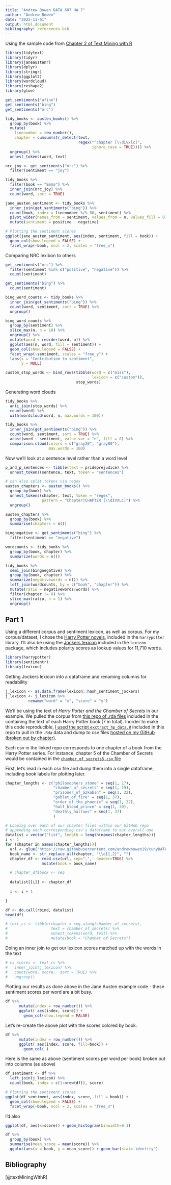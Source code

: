 ```yaml
---
title: "Andrew Bowen DATA 607 HW 7"
author: "Andrew Bowen"
date: "2022-11-01"
output: html_document
bibliography: references.bib
---
```


Using the sample code from [Chapter 2 of Text Mining with R](https://www.tidytextmining.com/sentiment.html)
```r
library(tidytext)
library(tidyr)
library(janeaustenr)
library(dplyr)
library(stringr)
library(ggplot2)
library(wordcloud)
library(reshape2)
library(glue)
```

```r
get_sentiments("afinn")
get_sentiments("bing")
get_sentiments("nrc")
```


```r
tidy_books <- austen_books() %>%
  group_by(book) %>%
  mutate(
    linenumber = row_number(),
    chapter = cumsum(str_detect(text, 
                                regex("^chapter [\\divxlc]", 
                                      ignore_case = TRUE)))) %>%
  ungroup() %>%
  unnest_tokens(word, text)

```

```r
nrc_joy <- get_sentiments("nrc") %>% 
  filter(sentiment == "joy")

tidy_books %>%
  filter(book == "Emma") %>%
  inner_join(nrc_joy) %>%
  count(word, sort = TRUE)
```

```r
jane_austen_sentiment <- tidy_books %>%
  inner_join(get_sentiments("bing")) %>%
  count(book, index = linenumber %/% 80, sentiment) %>%
  pivot_wider(names_from = sentiment, values_from = n, values_fill = 0) %>% 
  mutate(sentiment = positive - negative)

# Plotting the sentiment scores
ggplot(jane_austen_sentiment, aes(index, sentiment, fill = book)) +
  geom_col(show.legend = FALSE) +
  facet_wrap(~book, ncol = 2, scales = "free_x")
```
Comparing NRC lexibon to others
```r
get_sentiments("nrc") %>% 
  filter(sentiment %in% c("positive", "negative")) %>% 
  count(sentiment)

get_sentiments("bing") %>% 
  count(sentiment)

bing_word_counts <- tidy_books %>%
  inner_join(get_sentiments("bing")) %>%
  count(word, sentiment, sort = TRUE) %>%
  ungroup()

bing_word_counts %>%
  group_by(sentiment) %>%
  slice_max(n, n = 10) %>% 
  ungroup() %>%
  mutate(word = reorder(word, n)) %>%
  ggplot(aes(n, word, fill = sentiment)) +
  geom_col(show.legend = FALSE) +
  facet_wrap(~sentiment, scales = "free_y") +
  labs(x = "Contribution to sentiment",
       y = NULL)
```


```r
custom_stop_words <- bind_rows(tibble(word = c("miss"),  
                                      lexicon = c("custom")), 
                               stop_words)
```

Generating word clouds
```r
tidy_books %>%
  anti_join(stop_words) %>%
  count(word) %>%
  with(wordcloud(word, n, max.words = 100))

tidy_books %>%
  inner_join(get_sentiments("bing")) %>%
  count(word, sentiment, sort = TRUE) %>%
  acast(word ~ sentiment, value.var = "n", fill = 0) %>%
  comparison.cloud(colors = c("gray20", "gray80"),
                   max.words = 100)
```
Now we'll look at a sentence level rather than a word level
```r
p_and_p_sentences <- tibble(text = prideprejudice) %>% 
  unnest_tokens(sentence, text, token = "sentences")

# can also split tokens via regex
austen_chapters <- austen_books() %>%
  group_by(book) %>%
  unnest_tokens(chapter, text, token = "regex", 
                pattern = "Chapter|CHAPTER [\\dIVXLC]") %>%
  ungroup()

austen_chapters %>% 
  group_by(book) %>% 
  summarise(chapters = n())
```

```r
bingnegative <- get_sentiments("bing") %>% 
  filter(sentiment == "negative")

wordcounts <- tidy_books %>%
  group_by(book, chapter) %>%
  summarize(words = n())

tidy_books %>%
  semi_join(bingnegative) %>%
  group_by(book, chapter) %>%
  summarize(negativewords = n()) %>%
  left_join(wordcounts, by = c("book", "chapter")) %>%
  mutate(ratio = negativewords/words) %>%
  filter(chapter != 0) %>%
  slice_max(ratio, n = 1) %>% 
  ungroup()

```


## Part 1
Using a different corpus and sentiment lexicon, as well as corpus. For my corpus/dataset, I chose the [Harry Potter novels](https://uc-r.github.io/sentiment_analysis), included in the `harrypotter` library. I'll also be using the [Jockers lexicon](https://rdrr.io/cran/lexicon/man/hash_sentiment_jockers_rinker.html) included in the `lexicon` package, which includes polarity scores as lookup values for 11,710 words.

```r
library(harrypotter)
library(sentimentr)
library(lexicon)
```

Getting Jockers lexicon into a dataframe and renaming columns for readability
```r
j_lexicon <- as.data.frame(lexicon::hash_sentiment_jockers)
j_lexicon <- j_lexicon %>%
          rename("word" = "x", "score" = "y")
```

We'll be using the text of *Harry Potter and the Chamber of Secrets* in our example. We pulled the corpus from [this repo of .rda files](https://github.com/bradleyboehmke/harrypotter/blob/master/data/) included in the containing the text of each Harry Potter book (7 in total). Inorder to make this code reproducible, [I used the script `exxtract_hp_data.R`](https://github.com/andrewbowen19/cunyDATA607/blob/main/src/extract_hp_data.R) included in this repo to pull in the `.Rda` data and dump to csv files [hosted on my GitHub (broken out by chapter)](https://github.com/andrewbowen19/cunyDATA607/tree/main/data/harrypotter). 

Each csv in the linked repo corresponds to one chapter of a book from the Harry Potter series. For instance, chapter 5 of the Chamber of Secrets would be contained in the [`chamber_of_secrets5.csv` file](https://github.com/andrewbowen19/cunyDATA607/blob/main/data/harrypotter/chamber_of_secrets5.csv)

First, let's read in each csv file and dump them into a single dataframe, including book labels for plotting later.
```r
chapter_lengths <- c("philosophers_stone" = seq(1, 17),
                     "chamber_of_secrets" = seq(1, 19),
                     "prisoner_of_azkaban" = seq(1, 22),
                     "goblet_of_fire" = seq(1, 37),
                     "order_of_the_phoenix" = seq(1, 22),
                     "half_blood_prince" = seq(1, 30),
                     "deathly_hallows" = seq(1, 37)
                     )

# Looping over each of our chapter files within our GitHub repo
# appending each corresponding csv's dataframe to our overall one
datalist = vector("list", length = length(names(chapter_lengths)))
i <- 1
for (chapter in names(chapter_lengths)){
  url <- glue("https://raw.githubusercontent.com/andrewbowen19/cunyDATA607/main/data/harrypotter/{chapter}.csv", header=TRUE)
  book_name <- str_replace_all(chapter, "\\d{1,2}", "")
  chapter_df <- read.csv(url, sep=",",  header=TRUE) %>%
                mutate(book = book_name)

  # chapter_df$book <- seq
  
  datalist[[i]] <- chapter_df
  
  i <- i + 1

}

df <- do.call(rbind, datalist)
head(df)
```

```r
# text_cs <- tibble(chapter = seq_along(chamber_of_secrets),
#                   text = chamber_of_secrets) %>%
#                   unnest_tokens(word, text) %>%
#                   mutate(book = "Chamber of Secrets")
```

Doing an inner join to get our lexicon scores matched up with the words in the text
```r
# cs_scores <- text_cs %>%
#   inner_join(j_lexicon) %>%
#   count(word, score,  sort = TRUE) %>%
#   ungroup()
```



Plotting our results as done above in the Jane Austen example code - these sentiment scores per word are a bit busy. 
```r
df %>% 
      mutate(index = row_number()) %>%
      ggplot( aes(index, score)) +
        geom_col(show.legend = FALSE) 
```

Let's re-create the above plot with the scores colored by book.
```r
df %>% 
      mutate(index = row_number()) %>%
      ggplot( aes(index, score, fill=book)) +
        geom_col( )
```

Here is the same as above (sentiment scores per word per book) broken out into columns (as above)
```r
df_sentiment <- df %>%
  left_join(j_lexicon) %>%
  count(book, index = c(1:nrow(df)), score)

# Plotting the sentiment scores
ggplot(df_sentiment, aes(index, score, fill = book)) +
  geom_col(show.legend = FALSE) +
  facet_wrap(~book, ncol = 2, scales = "free_x")
```

I'd also 
```r
ggplot(df, aes(x=score)) + geom_histogram(binwidth=0.1)
```


```r
df %>%
  group_by(book) %>%
  summarise(mean_score = mean(score)) %>%
  ggplot(aes(x = book, y = mean_score)) + geom_bar(stat='identity')
```


## Bibliography
[@textMiningWithR]

